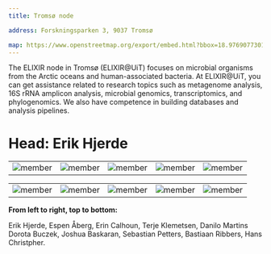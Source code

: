 ---
title: Tromsø node

address: Forskningsparken 3, 9037 Tromsø

map: https://www.openstreetmap.org/export/embed.html?bbox=18.976907730102543%2C69.67869291552616%2C19.008107185363773%2C69.6881100456554&amp;layer=mapnik&amp;marker=69.68341%2C18.99766
---



The ELIXIR node in Tromsø (ELIXIR@UiT) focuses on microbial organisms from the Arctic oceans and human-associated bacteria. At ELIXIR@UiT, you can get assistance related to research topics such as metagenome analysis, 16S rRNA amplicon analysis, microbial genomics, transcriptomics, and phylogenomics. We also have competence in building databases and analysis pipelines.
<br />
# **Head: Erik Hjerde**

||||||
:-:|:-:|:-:|:-:|:-:
![member](../../assets/people/erik-hjerde.png)  | ![member](../../assets/people/espen-aaberg.png) | ![member](../../assets/people/erin-calhoun.png) | ![member](../../assets/people/terje-klemetsen.jpg) | ![member](../../assets/people/Danilo.png)

||||||
:-:|:-:|:-:|:-:|:-:
![member](../../assets/people/Dorota.jpg) | ![member](../../assets/people/joshua-baskaran.jpeg) | ![member](../../assets/people/sebastian-petters.jpg) | ![member](../../assets/people/Bas.jpg) | ![member](../../assets/people/HansChristpher.jpg)

**From left to right, top to bottom:**

Erik Hjerde, Espen Åberg, Erin Calhoun, Terje Klemetsen, Danilo Martins
Dorota Buczek, Joshua Baskaran, Sebastian Petters, Bastiaan Ribbers, Hans Christpher.